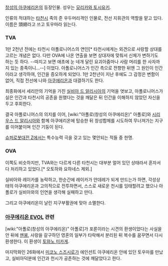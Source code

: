 [[창성의 아쿠에리온]]의 등장인물. 성우는 [[모리카와 토시유키]].

인류의 적대하는 [[타천시]] 족의 준 우두머리격인 인물로, 전선 지휘관의 역할을 맡고 있다. 이름은 頭翅라고 쓰고 토우마라 읽는다.

=== TVA ===
1만 2천년 전에는 타천시 아폴로니어스의 연인[* 타천시에게는 외견으로 사랑할 상대를 고르는 개념은 없다. 다만 OVA에 나온 연출을 보면 상대자에 맞춰서 신체가 변하기도 하는 듯 하다. --따지고 보면 애초에 눈 네개 달린 요괴아줌마나 사람 머리를 한 사자까지 있는 종족이니...--] 이었다. 아폴로니어스가 인간 측으로 전향한 뒤엔 그 원인이 인간이라고 생각하여, 인간을 증오하게 되었다. 1만 2천년이 지난 후에도 그 감정은 변함이 없어, 직접 전선에 나와 [[아쿠에리온]]과 대결하기도 한다.

최종화에서 세리안의 기억을 가진 [[실비아 드 알리시아]]의 기억을 엿보고, 아폴로니어스가 실은 인간과 타천시의 공존을 원했다는 것을 깨달은 뒤 인간을 이해하지 않았던 자신을 두고 후회한다.

결국 아폴로니어스의 의지를 이어, [wiki:"아폴로(창성의 아쿠에리온)" 아폴로]와 [[시리우스 드 알리시아]]와 함께 아쿠에리온에 탑승한 뒤 창성합체를 시도하여 무너져가는 지구를 이어붙이며 인간 기둥이 된다.

[[슈퍼로봇대전 Z]]에서는 특수능력 극을 갖고 있는 몇안되는 적들 중 한명.

=== OVA ===
이쪽도 비슷하지만, TVA와는 다르게 다른 타천시는 대부분 얼어 있던 상태라서 혼자서 다 처리하고 있었다.[* 오토하와 요하네스 제외.]

실비아와 레이카를 농락하고, 한순간에 레이카가 얀데레가 되게 만드는가 하면, 각성상태의 아쿠에리온과 고의적으로 전투하면서, 스스로 새로운 천시를 잉태할려고 했으나 아폴로가 실비아와의 인연을 생각해 실패하고 만다.

그리고 아쿠에리온이 날린 지구부활권에 맞아 소멸한다.

=== [[아쿠에리온 EVOL]] 관련 ===
[wiki:"아폴로(창성의 아쿠에리온)" 아폴로]가 포론이라는 시견의 환생이었다는 사실을 안 뒤에 [[멘붕]], 사랑을 갈구하던 영혼의 일부가 타락해서 분리된 뒤 복수를 꿈꾸면서 다시 환생한다. 이 환생이 [[토와노 미카게]]. 

마지막화인 26화에서 [[미코노 스즈시로]]가 에인션트 아쿠에리온 안에 있던 토우마를 만났고, 실비아덕분에 인간과 천시가 공존하는 것에 깨달았다고 한다.
